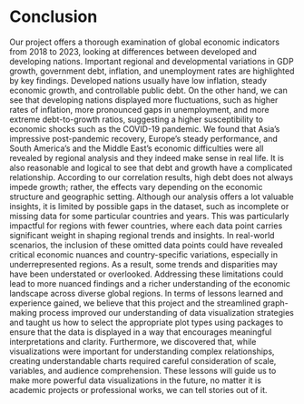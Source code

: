 # Conclusion

Our project offers a thorough examination of global economic indicators from 2018 to 2023, looking at differences between developed and developing nations. Important regional and developmental variations in GDP growth, government debt, inflation, and unemployment rates are highlighted by key findings. Developed nations usually have low inflation, steady economic growth, and controllable public debt. On the other hand, we can see that developing nations displayed more fluctuations, such as higher rates of inflation, more pronounced gaps in unemployment, and more extreme debt-to-growth ratios, suggesting a higher susceptibility to economic shocks such as the COVID-19 pandemic. We found that Asia's impressive post-pandemic recovery, Europe's steady performance, and South America's and the Middle East's economic difficulties were all revealed by regional analysis and they indeed make sense in real life. It is also reasonable and logical to see that debt and growth have a complicated relationship. According to our correlation results, high debt does not always impede growth; rather, the effects vary depending on the economic structure and geographic setting. Although our analysis offers a lot valuable insights, it is limited by possible gaps in the dataset, such as incomplete or missing data for some particular countries and years. This was particularly impactful for regions with fewer countries, where each data point carries significant weight in shaping regional trends and insights. In real-world scenarios, the inclusion of these omitted data points could have revealed critical economic nuances and country-specific variations, especially in underrepresented regions. As a result, some trends and disparities may have been understated or overlooked. Addressing these limitations could lead to more nuanced findings and a richer understanding of the economic landscape across diverse global regions. In terms of lessons learned and experience gained, we believe that this project and the streamlined graph-making process improved our understanding of data visualization strategies and taught us how to select the appropriate plot types using packages to ensure that the data is displayed in a way that encourages meaningful interpretations and clarity. Furthermore, we discovered that, while visualizations were important for understanding complex relationships, creating understandable charts required careful consideration of scale, variables, and audience comprehension. These lessons will guide us to make more powerful data visualizations in the future, no matter it is academic projects or professional works, we can tell stories out of it.